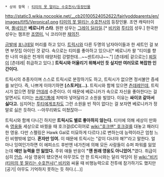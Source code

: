  * 상위 항목 : [[티미의 못 말리는 수호천사/등장인물]]

http://static3.wikia.nocookie.net/__cb20100524052622/fairlyoddparents/en/images/f/f5/Veronica1.png
[[티미의 못 말리는 수호천사]]의 등장인물. 조연 캐릭터이며, [[풀네임]]은 '''베로니카 스타'''. 원판 성우는 [[그레이 딜라일]].[* [[비키]]와 [[투티]]의 성우.] 한국판 성우는 챔프판 [[조영미]], 닉 코리아판 [[채의진]].

[[금발]]에 [[포니테일]] 머리를 하고 있다. [[트릭시]]와 다른 두명의 남자아이들과 한 세트인 걸 보면 부잣집 아이인 것 같다. 속으로는 티미를 좋아하고 있으나[* 베로니카 왈 "티미를 향한 나의 마음은 천개의 태양처럼 강렬한데…~~센트리냐~~."]  [츤데레| 겉으로는] [[찌질이]] [츤데레| 취급하고 있다.] '''트릭시와 어울리기 위해서인 듯 싶지만 여러모로 복잡한 인간이다.'''

트릭시의 추종자이며 스스로 트릭시로 분장하기도 하고, 트릭시가 없으면 정서불안 증세를 보인다. 즉, 나쁘게 이야기하면 '''[스토커](...).''' 트릭시와 함께 있으면 [[츤데레]]인데, 트릭시가 없으면 정말 [[얀데레]] 수준이다. 이 때문에 베로니카가 속으로 자신을 좋아한다는 걸 알면서도 티미는 [[쓰레기]]통에 처박아 넣어달라고 소원을 빌었다. 이유는 '''싸이코 같아서 싫다고.''' 심지어는 [[투티]]에게조차도 그런 소원을 빈 적이 없다는 걸 보자면 베로니카가 정말로 싫은 듯하다. --아무리봐도 미쳤잖아--

트릭시와 함께 다니긴 하지만 '''트릭시도 별로 좋아하지 않는다.''' 티미에 의해 세상이 만화속 [[영웅]]들 세상으로 바꿨을 때 호크걸(DC히어로 [[wiki:"호크맨" 호크걸]]를 대놓고 패러디한 영웅. 다만 스펠링은 Hawk Gal로 미묘하게 다르다.)로 변하는데 능력이라곤 엄청 느린 비행밖에 없다. '''혼자만 잉여.''' 이 때문에 트릭시는 "같이 다녀야 해?"라고 말한다. 얼마나 잉여인가하면 이 에피소드 후반엔 네가친에 의해 모든 사람들이 슈퍼 파워를 잃었는데 '''얘만 능력을 안 잃었다.''' 주위 얘들 반응이 '''"쟨 원래 영웅도 아니었어."'''였다. 취급이 심히 [[안습]]. 사실 영웅이 됐으면서 아무것도 안 한 트릭시와는 달리 악당이 된 [[wiki:"비키(티미의 못 말리는 수호천사)" 비키]]와 싸울 때 비행능력으로 전투에 참가하기도 했지만 [공기| 아무도 기억하지 못하는 듯 하다.(...)]
